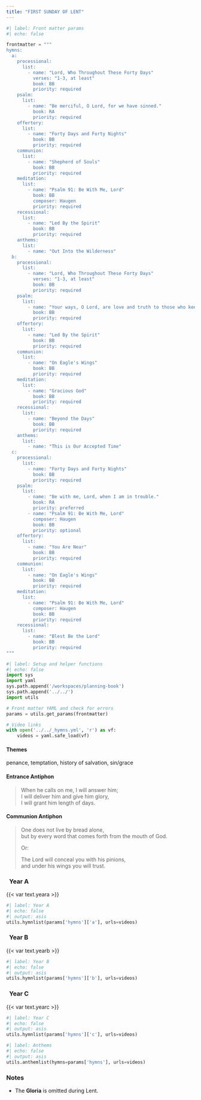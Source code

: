 ```yaml
---
title: "FIRST SUNDAY OF LENT"
---
```


```python
#| label: Front matter params
#| echo: false

frontmatter = """
hymns:
  a:
    processional:
      list:
        - name: "Lord, Who Throughout These Forty Days"
          verses: "1-3, at least"
          book: BB
          priority: required
    psalm:
      list:
        - name: "Be merciful, O Lord, for we have sinned."
          book: RA
          priority: required
    offertory:
      list:
        - name: "Forty Days and Forty Nights"
          book: BB
          priority: required
    communion:
      list:
        - name: "Shepherd of Souls"
          book: BB
          priority: required
    meditation:
      list:
        - name: "Psalm 91: Be With Me, Lord"
          book: BB
          composer: Haugen
          priority: required
    recessional:
      list:
        - name: "Led By the Spirit"
          book: BB
          priority: required
    anthems:
      list:
        - name: "Out Into the Wilderness"
  b:
    processional:
      list:
        - name: "Lord, Who Throughout These Forty Days"
          verses: "1-3, at least"
          book: BB
          priority: required
    psalm:
      list:
        - name: "Your ways, O Lord, are love and truth to those who keep your covenant."
          book: BB
          priority: required
    offertory:
      list:
        - name: "Led By the Spirit"
          book: BB
          priority: required
    communion:
      list:
        - name: "On Eagle's Wings"
          book: BB
          priority: required
    meditation:
      list:
        - name: "Gracious God"
          book: BB
          priority: required
    recessional:
      list:
        - name: "Beyond the Days"
          book: BB
          priority: required
    anthems:
      list:
        - name: "This is Our Accepted Time"
  c:
    processional:
      list:
        - name: "Forty Days and Forty Nights"
          book: BB
          priority: required
    psalm:
      list:
        - name: "Be with me, Lord, when I am in trouble."
          book: RA
          priority: preferred
        - name: "Psalm 91: Be With Me, Lord"
          composer: Haugen
          book: BB
          priority: optional
    offertory:
      list:
        - name: "You Are Near"
          book: BB
          priority: required
    communion:
      list:
        - name: "On Eagle's Wings"
          book: BB
          priority: required
    meditation:
      list:
        - name: "Psalm 91: Be With Me, Lord"
          composer: Haugen
          book: BB
          priority: required
    recessional:
      list:
        - name: "Blest Be the Lord"
          book: BB
          priority: required
"""
```

```python
#| label: Setup and helper functions
#| echo: false
import sys
import yaml
sys.path.append('/workspaces/planning-book')
sys.path.append('../../')
import utils

# Front matter YAML and check for errors
params = utils.get_params(frontmatter)

# Video links
with open('../../_hymns.yml', 'r') as vf:
    videos = yaml.safe_load(vf)
```

:::  {.red}
#### **Themes**
:::

penance, temptation, history of salvation, sin/grace

:::  {.red}
#### **Entrance Antiphon**
:::

> When he calls on me, I will answer him;  
> I will deliver him and give him glory,  
> I will grant him length of days.

:::  {.red}
#### **Communion Antiphon**
:::

> One does not live by bread alone,  
> but by every word that comes forth from the mouth of God.  
>  
>  Or:  
>  
> The Lord will conceal you with his pinions,  
> and under his wings you will trust.

::: {.titlered}
### &nbsp; Year A
:::
{{< var text.yeara >}}

```python
#| label: Year A
#| echo: false
#| output: asis
utils.hymnlist(params['hymns']['a'], urls=videos)
```

::: {.titlered}
### &nbsp; Year B
:::
{{< var text.yearb >}}

```python
#| label: Year B
#| echo: false
#| output: asis
utils.hymnlist(params['hymns']['b'], urls=videos)
```

::: {.titlered}
### &nbsp; Year C
:::
{{< var text.yearc >}}

```python
#| label: Year C
#| echo: false
#| output: asis
utils.hymnlist(params['hymns']['c'], urls=videos)
```


```python
#| label: Anthems
#| echo: false
#| output: asis
utils.anthemlist(hymns=params['hymns'], urls=videos)
```

::: {.red}
### Notes
:::

* The **Gloria** is omitted during Lent.